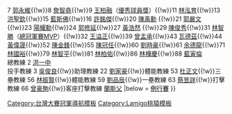 {{Navbox
| name  = Lamigo桃猿2015年中華職棒總冠軍
| title = [[Lamigo桃猿|<span style="color:white;">Lamigo桃猿</span>]][[2015年中華職棒總冠軍賽|<span style="color:white;">2015年中華職棒總冠軍</span>]]
| titlestyle = background:#4682B4; color:#FFFFFF;
| belowstyle = background:#069; color:#fff;
| list1 = {{nowrap begin}}5 [[明星P.M|明星]]{{!w}}7 [[郭永維]]{{!w}}8 [[詹智堯]]{{!w}}9 [[王柏融]]（[[中華職棒總冠軍賽優秀球員獎|優秀球員獎]]）{{!w}}11 [[林泓育]]{{!w}}13 [[洪聖欽]]{{!w}}15 [[蘭斯佛J.L|藍斯佛]]{{!w}}16 [[許銘傑]]{{!w}}20 [[陳禹勳]] {{!w}}21 [[郭嚴文]] {{!w}}23 [[陽耀勳]]{{!w}}24 [[郭修延]]{{!w}}27 [[黃浩然 (棒球運動員)|黃浩然]] {{!w}}29 [[陳俊秀]]{{!w}}31 [[林智勝]]（[[中華職棒總冠軍賽最有價值球員獎|總冠軍賽MVP]]）{{!w}}32 [[王溢正]]{{!w}}39 [[曾孟承]]{{!w}}43 [[瓦德茲C.V|瓦德茲]]{{!w}}44 [[黃偉晟]]{{!w}}52 [[陳金鋒]]{{!w}}55 [[陳冠任]]{{!w}}60 [[劉時豪]]{{!w}}61 [[余德龍]]{{!w}}71 [[林國裕]]{{!w}}79 [[林智平]]{{!w}}81 [[林柏佑]]{{!w}}86 [[林樺慶]]{{!w}}88 [[藍寅倫]]<br>總教練 2 [[洪一中]]<br>  投手教練 3 [[吳俊良]]{{!w}}助理教練 22 [[劉家豪 (棒球運動員)|劉家豪]]{{!w}}體能教練 53 [[杜正文]]{{!w}}三壘教練 56 [[林振賢]]{{!w}}體能教練 59 [[劉品辰]]{{!w}}一壘教練 63 [[蔡昱詳]]{{!w}}打擊教練 66 [[曾豪駒]]{{!w}}客座打擊教練  [[蘭斯父C.L|蘭斯父]]{{nowrap end}}
|below  = [[中華職棒26年|<span style="color:black;">例行賽</span>]]
}}
<noinclude>
[[Category:台灣大賽冠軍導航模板]]
[[Category:Lamigo桃猿模板]]